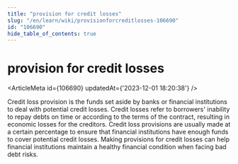 ```yaml
---
title: "provision for credit losses"
slug: "/en/learn/wiki/provisionforcreditlosses-106690"
id: "106690"
hide_table_of_contents: true
---
```



# provision for credit losses

<ArticleMeta id={106690} updatedAt={'2023-12-01 18:20:38'} />
<div className='border-solid border-b border-t-0 my-4 border-[var(--ifm-color-gray-300)]' />

Credit loss provision is the funds set aside by banks or financial institutions to deal with potential credit losses. Credit losses refer to borrowers' inability to repay debts on time or according to the terms of the contract, resulting in economic losses for the creditors. Credit loss provisions are usually made at a certain percentage to ensure that financial institutions have enough funds to cover potential credit losses. Making provisions for credit losses can help financial institutions maintain a healthy financial condition when facing bad debt risks.
